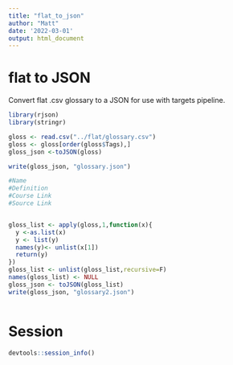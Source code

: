 ```yaml
---
title: "flat_to_json"
author: "Matt"
date: '2022-03-01'
output: html_document
---
```


# flat to JSON

Convert flat .csv glossary to a JSON for use with targets pipeline.

```r
library(rjson)
library(stringr)

gloss <- read.csv("../flat/glossary.csv")
gloss <- gloss[order(gloss$Tags),]
gloss_json <-toJSON(gloss)

write(gloss_json, "glossary.json")

#Name
#Definition
#Course Link
#Source Link


gloss_list <- apply(gloss,1,function(x){
  y <-as.list(x)
  y <- list(y)
  names(y)<- unlist(x[1])
  return(y)
})
gloss_list <- unlist(gloss_list,recursive=F)
names(gloss_list) <- NULL
gloss_json <- toJSON(gloss_list)
write(gloss_json, "glossary2.json")



```

# Session

```r
devtools::session_info()
```

